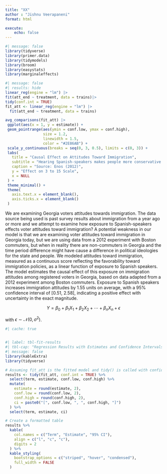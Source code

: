 ```yaml
---
title: "XX"
author : "Jishnu Veerapaneni"
format: html

execute: 
    echo: false
---
```



```r
#| message: false
library(tidyverse)
library(primer.data)
library(tidymodels)
library(broom)
library(easystats)
library(marginaleffects)
```





```r
#| message: false
#| results: hide
linear_reg(engine = "lm") |>
fit(att_end ~ treatment, data = trains)|>
tidy(conf.int = TRUE)
fit_att <- linear_reg(engine = "lm") |> 
  fit(att_end ~ treatment, data = trains)
```


```r
avg_comparisons(fit_att) |>
 ggplot(aes(x = 1, y = estimate)) +
 geom_pointrange(aes(ymin = conf.low, ymax = conf.high),
                 size = 1.2,
                 linewidth = 1.5,
                 color = "#2E86AB") +
 scale_y_continuous(breaks = seq(0, 3, 0.5), limits = c(0, 3)) +
 labs(
   title = "Causal Effect on Attitudes Toward Immigration",
   subtitle = "Hearing Spanish-speakers makes people more conservative about immigration",
   caption = "Source: Enos (2012)",
   y = "Effect on 3 to 15 Scale",
   x = NULL
 ) +
 theme_minimal() +
 theme(
   axis.text.x = element_blank(),
   axis.ticks.x = element_blank()
 )
```






We are examining Georgia voters attitudes towards immigration. The data source being used is past survey results about immigration from a year ago or more and we attempt to examine how exposure to Spanish-speakers effects voter attitudes toward immigration? A potential weakness in our model is that we are examining voter attitudes toward immigration in Georgia today, but we are using data from a 2012 experiment with Boston commuters, but when in reality there are non-commuters in Georgia and the time period difference might have cause a difference in political ideologies for the state and people. We modeled attitudes toward immigration, measured as a continuous score reflecting the favorability toward immigration policies, as a linear function of exposure to Spanish speakers. The model estimates the causal effect of this exposure on immigration attitudes among registered voters in Georgia, based on data adapted from a 2012 experiment among Boston commuters. Exposure to Spanish speakers increases immigration attitudes by 1.55 units on average, with a 95% confidence interval of [0.51, 2.58], indicating a positive effect with uncertainty in the exact magnitude.

$$Y = \beta_0 + \beta_1 X_1 + \beta_2 X_2 + \cdots + \beta_n X_n + \epsilon$$

with $\epsilon \sim \mathcal{N}(0, \sigma^2)$.










```r
#| cache: true



```



```r
#| label: tbl-fit-results
#| tbl-cap: "Regression Results with Estimates and Confidence Intervals"
#| message: false
library(kableExtra)
library(tidyverse)

# Assuming fit_att is the fitted model and tidy() is called with confidence intervals
results <- tidy(fit_att, conf.int = TRUE) %>%
  select(term, estimate, conf.low, conf.high) %>%
  mutate(
    estimate = round(estimate, 2),
    conf.low = round(conf.low, 2),
    conf.high = round(conf.high, 2),
    ci = paste0("[", conf.low, ", ", conf.high, "]")
  ) %>%
  select(term, estimate, ci)

# Create a formatted table
results %>%
  kable(
    col.names = c("Term", "Estimate", "95% CI"),
    align = c("l", "c", "c"),
    digits = 2
  ) %>%
  kable_styling(
    bootstrap_options = c("striped", "hover", "condensed"),
    full_width = FALSE
  )
```





